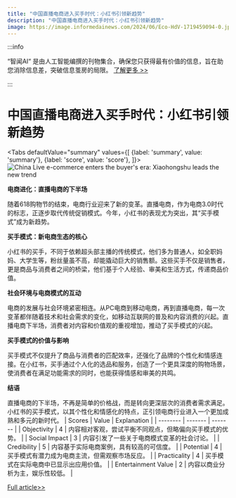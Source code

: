 ```yaml
---
title: "中国直播电商进入买手时代：小红书引领新趋势"
description: "中国直播电商进入买手时代：小红书引领新趋势"
image: https://image.informedainews.com/2024/06/Eco-HdV-1719459094-0.jpg
---
```



:::info

“智闻AI“ 是由人工智能编撰的刊物集合，确保您只获得最有价值的信息，旨在助您消除信息差，突破信息茧房的局限。  [了解更多 >>](/)

:::

# 中国直播电商进入买手时代：小红书引领新趋势


<Tabs
	defaultValue="summary"
	values={[
	{label: 'summary', value: 'summary'},
	{label: 'score', value: 'score'},
]}>
<TabItem value="summary">
<img
  src="https://image.informedainews.com/2024/06/Eco-HdV-1719459094-0.jpg"
  alt="China Live e-commerce enters the buyer's era: Xiaohongshu leads the new trend"
/>



**电商进化：直播电商的下半场**

随着618购物节的结束，电商行业迎来了新的变革。直播电商，作为电商3.0时代的标志，正逐步取代传统促销模式。今年，小红书的表现尤为突出，其“买手模式”成为新趋势。

**买手模式：新电商生态的核心**

小红书的买手，不同于依赖超头部主播的传统模式，他们多为普通人，如全职妈妈、大学生等，粉丝量虽不高，却能撬动巨大的销售额。这些买手不仅是销售者，更是商品与消费者之间的桥梁，他们基于个人经验、审美和生活方式，传递商品价值。

**社会环境与电商模式的互动**

电商的发展与社会环境紧密相连。从PC电商到移动电商，再到直播电商，每一次变革都伴随着技术和社会需求的变化，如移动互联网的普及和内容消费的兴起。直播电商下半场，消费者对内容和价值观的重视增加，推动了买手模式的兴起。

**买手模式的价值与影响**

买手模式不仅提升了商品与消费者的匹配效率，还强化了品牌的个性化和情感连接。在小红书，买手通过个人化的选品和服务，创造了一个更具深度的购物场景，使消费者在满足功能需求的同时，也能获得情感和审美的共鸣。

**结语**

直播电商的下半场，不再是简单的价格战，而是转向更深层次的消费者需求满足。小红书的买手模式，以其个性化和情感化的特点，正引领电商行业进入一个更加成熟和多元的新时代。
</TabItem>
<TabItem value="score">
	| Scores     | Value   | Explanation |
	| -------- | ------- | ------- |
	| Objectivity  | 4    | 内容相对客观，尝试平衡不同观点，但略偏向买手模式的优势。    |
	| Social Impact | 3     | 内容引发了一些关于电商模式变革的社会讨论。    |
	| Credibility    | 5    | 内容基于实际电商案例，具有较高的可信度。    |
	| Potential    | 4    | 买手模式有潜力成为电商主流，但需观察市场反应。    |
	| Practicality    | 4    | 买手模式在实际电商中已显示出应用价值。    |
	| Entertainment Value    | 2    | 内容以商业分析为主，娱乐性较低。    |
</TabItem>
</Tabs>

[Full article>>](https://www.woshipm.com/it/6074191.html)
